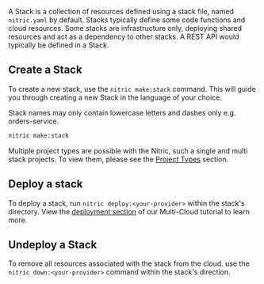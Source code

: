 A Stack is a collection of resources defined using a stack file, named `nitric.yaml` by default. Stacks typically define some code functions and cloud resources. Some stacks are infrastructure only, deploying shared resources and act as a dependency to other stacks. A REST API would typically be defined in a Stack.

## Create a Stack

To create a new stack, use the `nitric make:stack` command. This will guide you through creating a new Stack in the language of your choice.

Stack names may only contain lowercase letters and dashes only e.g. orders-service.

```bash
nitric make:stack
```

Multiple project types are possible with the Nitric, such a single and multi stack projects. To view them, please see the [Project Types](/docs/intro/concepts/projects#project-types) section.

## Deploy a stack

To deploy a stack, run `nitric deploy:<your-provider>` within the stack's directory. View the [deployment section](/docs/getting-started/multi-cloud/deploy) of our Multi-Cloud tutorial to learn more.

## Undeploy a Stack

To remove all resources associated with the stack from the cloud. use the `nitric down:<your-provider>` command within the stack's direction.
